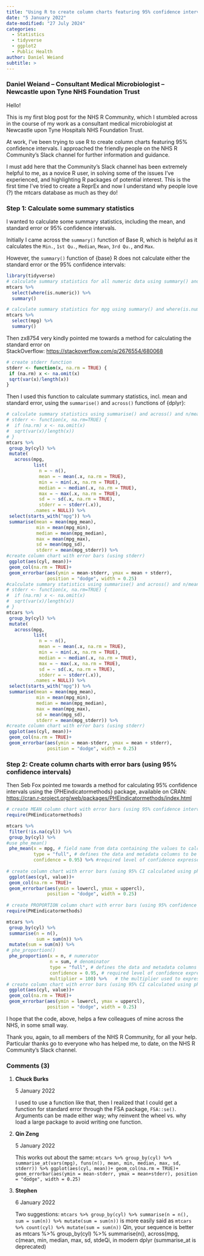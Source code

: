 ```yaml
---
title: "Using R to create column charts featuring 95% confidence intervals"
date: "5 January 2022"
date-modified: "27 July 2024"
categories:
  - Statistics
  - tidyverse
  - ggplot2
  - Public Health
author: Daniel Weiand
subtitle: >
---
```


### **Daniel Weiand – Consultant Medical Microbiologist – Newcastle upon Tyne NHS Foundation Trust**

Hello!

This is my first blog post for the NHS R Community, which I stumbled across in the course of my work as a consultant medical microbiologist at Newcastle upon Tyne Hospitals NHS Foundation Trust.

At work, I've been trying to use R to create column charts featuring 95% confidence intervals. I approached the friendly people on the NHS R Community's Slack channel for further information and guidance.

I must add here that the Community's Slack channel has been extremely helpful to me, as a novice R user, in solving some of the issues I've experienced, and highlighting R packages of potential interest. This is the first time I've tried to create a ReprEx and now I understand why people love (?) the mtcars database as much as they do!

### **Step 1: Calculate some summary statistics**

I wanted to calculate some summary statistics, including the mean, and standard error or 95% confidence intervals.

Initially I came across the `summary()` function of Base R, which is helpful as it calculates the `Min.`, `1st Qu.`, `Median`, `Mean`, `3rd Qu.`, and `Max`.

However, the `summary()` function of {base} R does not calculate either the standard error or the 95% confidence intervals:

```r
library(tidyverse)
# calculate summary statistics for all numeric data using summary() and where(is.numeric())
mtcars %>%
  select(where(is.numeric)) %>%
  summary()

# calculate summary statistics for mpg using summary() and where(is.numeric())
mtcars %>%
  select(mpg) %>%
  summary()
```

Then zx8754 very kindly pointed me towards a method for calculating the standard error on StackOverflow: <https://stackoverflow.com/q/2676554/680068>

```r
# create stderr function
stderr <- function(x, na.rm = TRUE) {
 if (na.rm) x <- na.omit(x)
 sqrt(var(x)/length(x))
}
```

Then I used this function to calculate summary statistics, incl. mean and standard error, using the `summarise()` and `across()` functions of {dplyr}:

```r
# calculate summary statistics using summarise() and across() and n/mean/min/median/max/sd/stderr
# stderr <- function(x, na.rm=TRUE) {
#  if (na.rm) x <- na.omit(x)
#  sqrt(var(x)/length(x))
# }
mtcars %>% 
 group_by(cyl) %>% 
 mutate(
   across(mpg, 
          list(
            n = ~ n(),
            mean = ~ mean(.x, na.rm = TRUE),
            min = ~ min(.x, na.rm = TRUE),
            median = ~ median(.x, na.rm = TRUE),
            max = ~ max(.x, na.rm = TRUE),
            sd = ~ sd(.x, na.rm = TRUE),
            stderr = ~ stderr(.x)),
          .names = NULL)) %>%
 select(starts_with("mpg")) %>% 
 summarise(mean = mean(mpg_mean),
           min = mean(mpg_min),
           median = mean(mpg_median),
           max = mean(mpg_max),
           sd = mean(mpg_sd),
           stderr = mean(mpg_stderr)) %>% 
#create column chart with error bars (using stderr) 
 ggplot(aes(cyl, mean))+
 geom_col(na.rm = TRUE)+
 geom_errorbar(aes(ymin = mean-stderr, ymax = mean + stderr), 
               position = "dodge", width = 0.25)
#calculate summary statistics using summarise() and across() and n/mean/min/median/max/sd/stderr
# stderr <- function(x, na.rm=TRUE) {
#  if (na.rm) x <- na.omit(x)
#  sqrt(var(x)/length(x))
# }
mtcars %>% 
 group_by(cyl) %>% 
 mutate(
   across(mpg, 
          list(
            n = ~ n(),
            mean = ~ mean(.x, na.rm = TRUE),
            min = ~ min(.x, na.rm = TRUE),
            median = ~ median(.x, na.rm = TRUE),
            max = ~ max(.x, na.rm = TRUE),
            sd = ~ sd(.x, na.rm = TRUE),
            stderr = ~ stderr(.x)),
          .names = NULL)) %>%
 select(starts_with("mpg")) %>% 
 summarise(mean = mean(mpg_mean),
           min = mean(mpg_min),
           median = mean(mpg_median),
           max = mean(mpg_max),
           sd = mean(mpg_sd),
           stderr = mean(mpg_stderr)) %>% 
#create column chart with error bars (using stderr) 
 ggplot(aes(cyl, mean))+
 geom_col(na.rm = TRUE)+
 geom_errorbar(aes(ymin = mean-stderr, ymax = mean + stderr), 
               position = "dodge", width = 0.25)

```

### **Step 2: Create column charts with error bars (using 95% confidence intervals)**

Then Seb Fox pointed me towards a method for calculating 95% confidence intervals using the {PHEindicatormethods} package, available on CRAN: <https://cran.r-project.org/web/packages/PHEindicatormethods/index.html>

```r
# create MEAN column chart with error bars (using 95% confidence intervals) 
require(PHEindicatormethods)

mtcars %>% 
 filter(!is.na(cyl)) %>% 
 group_by(cyl) %>% 
#use phe_mean()
 phe_mean(x = mpg, # field name from data containing the values to calculate the means for
          type = "full", # defines the data and metadata columns to be included in output; can be "value", "lower", "upper", "standard" (for all data) or "full" (for all data and metadata); quoted string; default = "full"
          confidence = 0.95) %>% #required level of confidence expressed as a number between 0.9 and 1
  
# create column chart with error bars (using 95% CI calculated using phe_mean())
 ggplot(aes(cyl, value))+
 geom_col(na.rm = TRUE)+
 geom_errorbar(aes(ymin = lowercl, ymax = uppercl), 
               position = "dodge", width = 0.25)
 
# create PROPORTION column chart with error bars (using 95% confidence intervals) 
require(PHEindicatormethods)

mtcars %>% 
 group_by(cyl) %>% 
 summarise(n = n(),
           sum = sum(n)) %>% 
 mutate(sum = sum(n)) %>%
# phe_proportion()
 phe_proportion(x = n, # numerator
                n = sum, # denominator
                type = "full", # defines the data and metadata columns to be included in output; can be "value", "lower", "upper", "standard" (for all data) or "full" (for all data and metadata); quoted string; default = "full"
                confidence = 0.95, # required level of confidence expressed as a number between 0.9 and 1 
                multiplier = 100) %>%   # the multiplier used to express the final values (for example 100 = percentage); numeric; default 1
# create column chart with error bars (using 95% CI calculated using phe_proportion())
 ggplot(aes(cyl, value))+
 geom_col(na.rm = TRUE)+
 geom_errorbar(aes(ymin = lowercl, ymax = uppercl), 
               position = "dodge", width = 0.25)

```

I hope that the code, above, helps a few colleagues of mine across the NHS, in some small way.

Thank you, again, to all members of the NHS R Community, for all your help. Particular thanks go to everyone who has helped me, to date, on the NHS R Community's Slack channel.

### **Comments (3)**

1.  **Chuck Burks**

    5 January 2022

    I used to use a function like that, then I realized that I could get a function for standard error through the FSA package, `FSA::se()`. Arguments can be made either way; why reinvent the wheel vs. why load a large package to avoid writing one function.

2.  **Qin Zeng**

    5 January 2022

    This works out about the same: `mtcars %>% group_by(cyl) %>% summarise_at(vars(mpg), funs(n(), mean, min, median, max, sd, stderr)) %>% ggplot(aes(cyl, mean))+ geom_col(na.rm = TRUE)+ geom_errorbar(aes(ymin = mean-stderr, ymax = mean+stderr), position = "dodge", width = 0.25)`

3.  **Stephen**

    6 January 2022

    Two suggestions: `mtcars %>% group_by(cyl) %>% summarise(n = n(), sum = sum(n)) %>% mutate(sum = sum(n))` is more easily said as `mtcars %>% count(cyl) %>% mutate(sum = sum(n))` Qin, your sequence is better as mtcars %\>% group_by(cyl) %\>% summarise(n(), across(mpg, c(mean, min, median, max, sd, stdeQi, in modern dplyr (summarise_at is deprecated)
